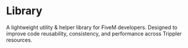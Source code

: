 # Library

A lightweight utility & helper library for FiveM developers. Designed to improve code reusability, consistency, and performance across Trippler resources.